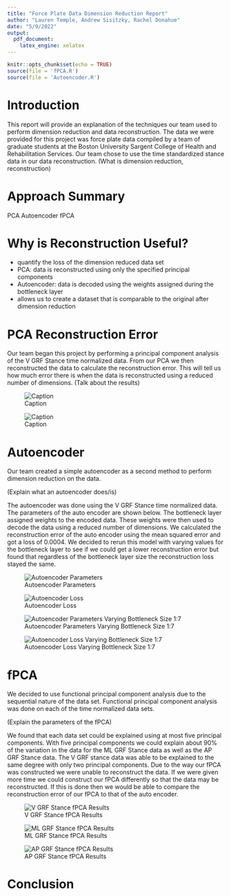 ```yaml
---
title: "Force Plate Data Dimension Reduction Report"
author: "Lauren Temple, Andrew Sisitzky, Rachel Donahue"
date: "5/9/2022"
output: 
  pdf_document:
    latex_engine: xelatex
---
```


```r
knitr::opts_chunk$set(echo = TRUE)
source(file = 'fPCA.R')
source(file = 'Autoencoder.R')
```

\newpage

# Introduction

This report will provide an explanation of the techniques our team used to perform dimension reduction and data reconstruction. The data we were provided for this project was force plate data compiled by a team of graduate students at the Boston University Sargent College of Health and Rehabilitation Services. Our team chose to use the time standardized stance data in our data reconstruction. 
(What is dimension reduction, reconstruction)

# Approach Summary

PCA
Autoencoder
fPCA


# Why is Reconstruction Useful?

- quantify the loss of the dimension reduced data set
- PCA: data is reconstructed using only the specified principal components
- Autoencoder: data is decoded using the weights assigned during the bottleneck layer
- allows us to create a dataset that is comparable to the original after dimension reduction

# PCA Reconstruction Error

Our team began this project by performing a principal component analysis of the V GRF Stance time normalized data. From our PCA we then reconstructed the data to calculate the reconstruction error. This will tell us how much error there is when the data is reconstructed using a reduced number of dimensions. (Talk about the results)

![Caption](Images/pca_scree.png)

![Caption](Images/pca_loss.png)


# Autoencoder

Our team created a simple autoencoder as a second method to perform dimension reduction on the data. 

(Explain what an autoencoder does/is)

The autoencoder was done using the V GRF Stance time normalized data. The parameters of the auto encoder are shown below. The bottleneck layer assigned weights to the encoded data. These weights were then used to decode the data using a reduced number of dimensions. We calculated the reconstruction error of the auto encoder using the mean squared error and got a loss of 0.0004. We decided to rerun this model with varying values for the bottleneck layer to see if we could get a lower reconstruction error but found that regardless of the bottleneck layer size the reconstruction loss stayed the same.

![Autoencoder Parameters](Images/model_layers.jpg)

![Autoencoder Loss](Images/model_loss.jpg)

![Autoencoder Parameters Varying Bottleneck Size 1:7](Images/modelk_param.jpg)

![Autoencoder Loss Varying Bottleneck Size 1:7](Images/modelk_loss.jpg)

# fPCA

We decided to use functional principal component analysis due to the sequential nature of the data set. Functional principal component analysis was done on each of the time normalized data sets. 

(Explain the parameters of the fPCA)

We found that each data set could be explained using at most five principal components. With five principal components we could explain about 90% of the variation in the data for the ML GRF Stance data as well as the AP GRF Stance data. The V GRF stance data was able to be explained to the same degree with only two principal components. Due to the way our fPCA was constructed we were unable to reconstruct the data. If we were given more time we could construct our fPCA differently so that the data may be reconstructed. If this is done then we would be able to compare the reconstruction error of our fPCA to that of the auto encoder.

![V GRF Stance fPCA Results](Images/pca_vgrf.png)

![ML GRF Stance fPCA Results](Images/pca_ml.png)

![AP GRF Stance fPCA Results](Images/pca_ap.png)

# Conclusion

